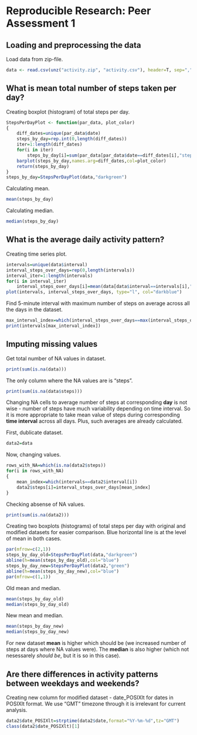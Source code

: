 # Reproducible Research: Peer Assessment 1

## Loading and preprocessing the data

Load data from zip-file.

```r
data <- read.csv(unz("activity.zip", "activity.csv"), header=T, sep=",")
```

## What is mean total number of steps taken per day?

Creating boxplot (histogram) of total steps per day.

```r
StepsPerDayPlot <- function(par_data, plot_color)
{
    diff_dates=unique(par_data$date)
    steps_by_day=rep.int(0,length(diff_dates))
    iter=1:length(diff_dates)
    for(i in iter)
        steps_by_day[i]=sum(par_data[par_data$date==diff_dates[i],"steps"],na.rm=TRUE)
    barplot(steps_by_day,names.arg=diff_dates,col=plot_color)
    return(steps_by_day)
}
steps_by_day=StepsPerDayPlot(data,"darkgreen")
```

Calculating mean.

```r
mean(steps_by_day)
```

Calculating median.

```r
median(steps_by_day)
```

## What is the average daily activity pattern?

Creating time series plot.

```r
intervals=unique(data$interval)
interval_steps_over_days=rep(0,length(intervals))
interval_iter=1:length(intervals)
for(i in interval_iter)
    interval_steps_over_days[i]=mean(data[data$interval==intervals[i],"steps"],na.rm=TRUE)
plot(intervals, interval_steps_over_days, type="l", col="darkblue")
```

Find 5-minute interval with maximum number of steps on average across all the days in the dataset.

```r
max_interval_index=which(interval_steps_over_days==max(interval_steps_over_days))
print(intervals[max_interval_index])
```

## Imputing missing values

Get total number of NA values in dataset.

```r
print(sum(is.na(data)))
```

The only column where the NA values are is "steps".

```r
print(sum(is.na(data$steps)))
```

Changing NA cells to average number of steps at corresponding **day** is not wise - 
number of steps have much variability depending on time interval. So it is more appropriate
to take mean value of steps during corresponding **time interval** across all days. Plus, such
averages are already calculated.

First, dublicate dataset.

```r
data2=data
```

Now, changing values.

```r
rows_with_NA=which(is.na(data2$steps))
for(i in rows_with_NA)
{
    mean_index=which(intervals==data2$interval[i])
    data2$steps[i]=interval_steps_over_days[mean_index]
}
```

Checking absense of NA values.

```r
print(sum(is.na(data2)))
```

Creating two boxplots (histograms) of total steps per day with original and 
modified datasets for easier comparison. Blue horizontal line is at the level of mean 
in both cases.

```r
par(mfrow=c(2,1))
steps_by_day_old=StepsPerDayPlot(data,"darkgreen")
abline(h=mean(steps_by_day_old),col="blue")
steps_by_day_new=StepsPerDayPlot(data2,"green")
abline(h=mean(steps_by_day_new),col="blue")
par(mfrow=c(1,1))
```

Old mean and median.

```r
mean(steps_by_day_old)
median(steps_by_day_old)
```

New mean and median.

```r
mean(steps_by_day_new)
median(steps_by_day_new)
```

For new dataset **mean** is higher which should be (we increased number of steps at days where
NA values were). The **median** is also higher (which not nesessarely *should be*, but it is so in this case).

## Are there differences in activity patterns between weekdays and weekends?

Creating new column for modified dataset - date_POSIXlt for dates in POSIXlt format. We use "GMT" timezone
through it is irrelevant for current analysis.

```r
data2$date_POSIXlt=strptime(data2$date,format="%Y-%m-%d",tz="GMT")
class(data2$date_POSIXlt)[1]
```

